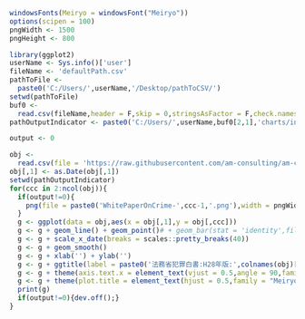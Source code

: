 ```r
windowsFonts(Meiryo = windowsFont("Meiryo"))
options(scipen = 100)
pngWidth <- 1500
pngHeight <- 800
```

```r
library(ggplot2)
userName <- Sys.info()['user']
fileName <- 'defaultPath.csv'
pathToFile <-
  paste0('C:/Users/',userName,'/Desktop/pathToCSV/')
setwd(pathToFile)
buf0 <-
  read.csv(fileName,header = F,skip = 0,stringsAsFactor = F,check.names = F,fileEncoding = 'UTF8')
pathOutputIndicator <- paste0('C:/Users/',userName,buf0[2,1],'charts/indicator/AMCCchartImages/')
```

```r
output <- 0
```

```r
obj <-
  read.csv(file = 'https://raw.githubusercontent.com/am-consulting/am-consulting.github.io/master/csv/WhitePaperOnCrime/H28/1-1-1-01.csv',skip = 1,header = T,stringsAsFactors = F,fileEncoding = 'utf8',check.names = F)
obj[,1] <- as.Date(obj[,1])
setwd(pathOutputIndicator)
for(ccc in 2:ncol(obj)){
  if(output!=0){
    png(file = paste0('WhitePaperOnCrime-',ccc-1,'.png'),width = pngWidth,height = pngHeight)
  }
  g <- ggplot(data = obj,aes(x = obj[,1],y = obj[,ccc]))
  g <- g + geom_line() + geom_point()# + geom_bar(stat = 'identity',fill = 'red',alpha = 0.5)
  g <- g + scale_x_date(breaks = scales::pretty_breaks(40))
  g <- g + geom_smooth()
  g <- g + xlab('') + ylab('')
  g <- g + ggtitle(label = paste0('法務省犯罪白書:H28年版:',colnames(obj)[ccc]))
  g <- g + theme(axis.text.x = element_text(vjust = 0.5,angle = 90,family = "Meiryo",size = 10))
  g <- g + theme(plot.title = element_text(hjust = 0.5,family = "Meiryo",size = 20))
  print(g)
  if(output!=0){dev.off();}
}
```
